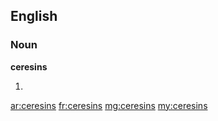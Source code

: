 ==English==

===Noun===
'''ceresins'''

# {{plural of|ceresin}}

[[ar:ceresins]]
[[fr:ceresins]]
[[mg:ceresins]]
[[my:ceresins]]